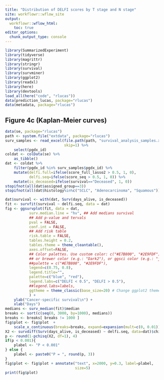 ```yaml
---
title: "Distribution of DELFI scores by T stage and N stage"
site: workflowr::wflow_site
output:
  workflowr::wflow_html:
    toc: true
editor_options:
  chunk_output_type: console
---
```


```r
library(SummarizedExperiment)
library(tidyverse)
library(magrittr)
library(stringr)
library(survival)
library(survminer)
library(ggplot2)
library(readxl)
library(here)
library(devtools)
load_all(here("code", "rlucas"))
data(prediction_lucas, package="rlucas")
data(metadata, package="rlucas")
```

## Figure 4c (Kaplan-Meier curves)

```r
data(se, package="rlucas")
path <- system.file("extdata", package="rlucas")
surv_samples <- read_excel(file.path(path, "survival_analysis_samples.xlsx"), sheet=1,
                           skip=1) %>%
    select(pgdx_id)
coldat <- colData(se) %>%
    as_tibble()
dat <- coldat %>%
    filter(pgdx_id %in% surv_samples$pgdx_id) %>%
    mutate(delfi.full=ifelse(score_full_lasso2 > 0.5, 1, 0),
           delfi.seq=ifelse(score_seq > 0.5, 1, 0)) %>%
    mutate(is_deceased=ifelse(survival=="Deceased", 1, 0))
stopifnot(all(dat$assigned_group==3))
stopifnot(all(dat$histology%in%c("SCLC", "Adenocarcinoma", "Squamous")))
```


```r
dat$survival <- with(dat, Surv(days_alive, is_deceased))
fit <- survfit(survival ~ delfi.seq, data = dat)
fig <- ggsurvplot(fit, data = dat,
           surv.median.line = "hv", ## Add medians survival
           ## Add p-value and tervals
           pval = FALSE,
           conf.int = FALSE,
           ## Add risk table
           risk.table = FALSE,
           tables.height = 0.2,
           tables.theme = theme_cleantable(),
           axes.offset=FALSE,
           ## Color palettes. Use custom color: c("#E7B800", "#2E9FDF"),
           ## or brewer color (e.g.: "Dark2"), or ggsci color (e.g.: "jco")
           ##palette = c("#E7B800", "#2E9FDF"),
           legend=c(0.75, 0.8),
           legend.title="", 
           palette=c("blue", "red"),
           legend.labs=c("DELFI < 0.5", "DELFI > 0.5"),
           ##legend.labs=labels,
           ggtheme = theme_classic(base_size=20) # Change ggplot2 theme
           ) +
    ylab("Cancer-specific survival\n") +
    xlab("Days")
medians <- surv_median(fit)$median
breaks <- sort(c(seq(0, 3000, by=1000), medians)) 
breaks <- breaks[ breaks != 1000 ]
fig$plot <- fig$plot  +
    scale_x_continuous(breaks=breaks, expand=expansion(mult=c(0, 0.01)))
X2 <- survdiff(Surv(days_alive, is_deceased) ~ delfi.seq, data=dat)$chisq
p <- round(1-pchisq(X2, df=1), 4)
if(p < 0.001){
    plabel <- "P < 0.001"
} else {
    plabel <- paste0("P = ", round(p, 3))
}
fig$plot <- fig$plot + annotate("text", x=2000, y=0.3, label=plabel,
                                size=5)
print(fig$plot)
```



